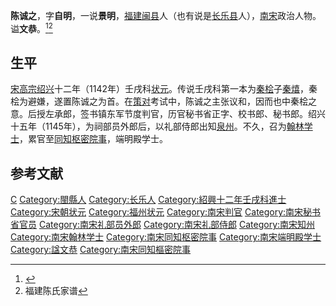 {{Otheruses|other=名为陈文恭的其他人物|陈文恭}}
{{Otheruses|other=名为陈景明的其他人物|陈景明}}

'''陈诚之'''，字'''自明'''，一说'''景明'''，[[福建|福建]][[闽县|闽县]]人（也有说是[[长乐县|长乐县]]人），[[南宋|南宋]]政治人物。谥'''文恭'''。<ref name="宋代状元">{{Cite web |url=http://www.cc5000.com/search/zhuangyuan/songdaizy04.htm |title=宋代状元 |accessdate=2009-09-07 |archive-date=2007-08-08 |archive-url=https://web.archive.org/web/20070808014252/http://www.cc5000.com/search/zhuangyuan/songdaizy04.htm |dead-url=no }}</ref><ref name="福建陈氏家谱">福建陈氏家谱</ref>

== 生平 ==
[[宋高宗|宋高宗]][[紹興_(南宋)|绍兴]]十二年（1142年）壬戌科[[状元|状元]]。传说壬戌科第一本为[[秦桧|秦桧]]子[[秦熺|秦熺]]，秦桧为避嫌，遂置陈诚之为首。在[[策对|策对]]考试中，陈诚之主张议和，因而也中秦桧之意。后授左承郎，签书镇东军节度判官，历官秘书省正字、校书郎、秘书郎。绍兴十五年（1145年），为祠部员外郎后，以礼部侍郎出知[[泉州|泉州]]。不久，召为[[翰林学士|翰林学士]]，累官至[[同知枢密院事|同知枢密院事]]，端明殿学士。

== 参考文献 ==
{{reflist}}

{{福建状元}}

{{Authority control}}
{{DEFAULTSORT:Chen陳}}
[[Category:陳姓|C]]
[[Category:閩縣人|Category:閩縣人]]
[[Category:长乐人|Category:长乐人]]
[[Category:紹興十二年壬戌科進士|Category:紹興十二年壬戌科進士]]
[[Category:宋朝状元|Category:宋朝状元]]
[[Category:福州状元|Category:福州状元]]
[[Category:南宋判官|Category:南宋判官]]
[[Category:南宋秘书省官员|Category:南宋秘书省官员]]
[[Category:南宋礼部员外郎|Category:南宋礼部员外郎]]
[[Category:南宋礼部侍郎|Category:南宋礼部侍郎]]
[[Category:南宋知州|Category:南宋知州]]
[[Category:南宋翰林学士|Category:南宋翰林学士]]
[[Category:南宋同知枢密院事|Category:南宋同知枢密院事]]
[[Category:南宋端明殿学士|Category:南宋端明殿学士]]
[[Category:諡文恭|Category:諡文恭]]
[[Category:南宋同知樞密院事|Category:南宋同知樞密院事]]

{{宋朝人物小作品}}